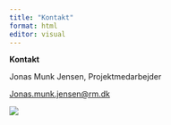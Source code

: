 ```yaml
---
title: "Kontakt"
format: html
editor: visual
---
```


**Kontakt**

Jonas Munk Jensen, Projektmedarbejder

[Jonas.munk.jensen\@rm.dk](mailto:Jonas.munk.jensen@rm.dk){.email}

![](pics/jonas_ghibli.PNG)
